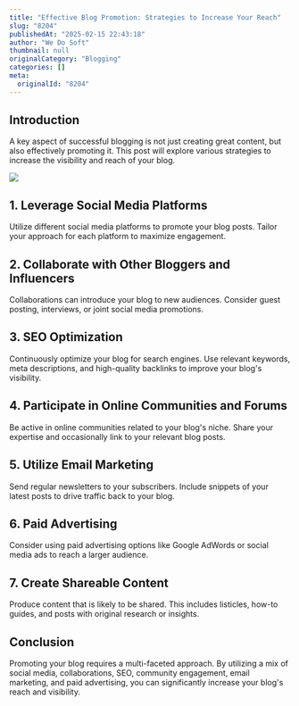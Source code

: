 ```yaml
---
title: "Effective Blog Promotion: Strategies to Increase Your Reach"
slug: "8204"
publishedAt: "2025-02-15 22:43:18"
author: "We Do Soft"
thumbnail: null
originalCategory: "Blogging"
categories: []
meta:
  originalId: "8204"
---
```


## Introduction

A key aspect of successful blogging is not just creating great content, but also effectively promoting it. This post will explore various strategies to increase the visibility and reach of your blog.

![](https://wedosoft0527.mycafe24.com/wp-content/uploads/2025/02/a-clean-workspace-featuring-a-laptop-and.jpeg)

## 1. Leverage Social Media Platforms

Utilize different social media platforms to promote your blog posts. Tailor your approach for each platform to maximize engagement.

## 2. Collaborate with Other Bloggers and Influencers

Collaborations can introduce your blog to new audiences. Consider guest posting, interviews, or joint social media promotions.

## 3. SEO Optimization

Continuously optimize your blog for search engines. Use relevant keywords, meta descriptions, and high-quality backlinks to improve your blog's visibility.

## 4. Participate in Online Communities and Forums

Be active in online communities related to your blog's niche. Share your expertise and occasionally link to your relevant blog posts.

## 5. Utilize Email Marketing

Send regular newsletters to your subscribers. Include snippets of your latest posts to drive traffic back to your blog.

## 6. Paid Advertising

Consider using paid advertising options like Google AdWords or social media ads to reach a larger audience.

## 7. Create Shareable Content

Produce content that is likely to be shared. This includes listicles, how-to guides, and posts with original research or insights.

## Conclusion

Promoting your blog requires a multi-faceted approach. By utilizing a mix of social media, collaborations, SEO, community engagement, email marketing, and paid advertising, you can significantly increase your blog's reach and visibility.

